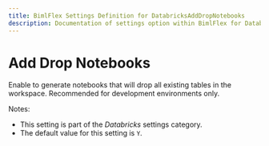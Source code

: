 ---
title: BimlFlex Settings Definition for DatabricksAddDropNotebooks
description: Documentation of settings option within BimlFlex for DatabricksAddDropNotebooks
---
<head>
  <meta name="varigenceProduct" content="BimlFlex"></meta>
  <meta name="varigenceArticleType" content="Reference"></meta>
</head>


# Add Drop Notebooks

Enable to generate notebooks that will drop all existing tables in the workspace. Recommended for development environments only.

Notes:

* This setting is part of the *Databricks* settings category.
* The default value for this setting is `Y`.
